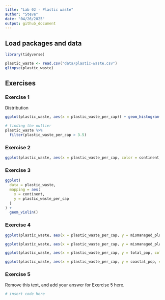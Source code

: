 ```yaml
---
title: "Lab 02 - Plastic waste"
author: "Steve"
date: "04/26/2025"
output: github_document
---
```


## Load packages and data

```r
library(tidyverse) 
```

```r
plastic_waste <- read.csv("data/plastic-waste.csv")
glimpse(plastic_waste)
```

## Exercises

### Exercise 1

Distribution

```r
ggplot(plastic_waste, aes(x = plastic_waste_per_cap)) + geom_histogram(binwidth = 0.2)

# finding the outlier
plastic_waste %>%
  filter(plastic_waste_per_cap > 3.5)
```

### Exercise 2

```r
ggplot(plastic_waste, aes(x = plastic_waste_per_cap, color = continent, fill = continent)) + geom_density(alpha = 0.5, adjust = 2)
```

### Exercise 3

```r
ggplot(
  data = plastic_waste,
  mapping = aes(
    x = continent,
    y = plastic_waste_per_cap
  )
) +
  geom_violin()

```

### Exercise 4

```r
ggplot(plastic_waste, aes(x = plastic_waste_per_cap, y = mismanaged_plastic_waste_per_cap)) + geom_point()
```

```r
ggplot(plastic_waste, aes(x = plastic_waste_per_cap, y = mismanaged_plastic_waste_per_cap, color = continent)) + geom_point()
```

```r
ggplot(plastic_waste, aes(x = plastic_waste_per_cap, y = total_pop, color = continent)) + geom_point()
```

```r
ggplot(plastic_waste, aes(x = plastic_waste_per_cap, y = coastal_pop, color = continent)) + geom_point()
```

### Exercise 5

Remove this text, and add your answer for Exercise 5 here.

```r
# insert code here
```


